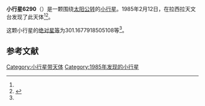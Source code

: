 {{Infobox planet
| bgcolour = #FFFFC0
| name = 6290
| symbol = 
| image = 
| caption = 
| discovery = yes
| discovery_ref = 
| discoverer = {{link-en|亨利·德波鸿诺|Henri Debehogne}}
| discovery_site = [[拉西拉天文台|拉西拉天文台]] 
| discovered = 1985年2月12日
| designations = yes
| mp_name = 
| named_after = 
| alt_names = 1985 CA2/ 1987 XV / 1990 UL
| mp_category = [[主带小行星|主带小行星]]
| orbit_ref = <ref name="a">[http://ssd.jpl.nasa.gov/sbdb.cgi?sstr=6290 6290] {{Wayback|url=http://ssd.jpl.nasa.gov/sbdb.cgi?sstr=6290 |date=20110610030632 }}，小行星數據庫瀏覽器（JPL Small-Body Database Browser）－[[美国国家航空航天局|美国国家航空航天局]]喷气推进实验室</ref>
| epoch = 2456400.5 (2013年4月18日更新)
| aphelion = {{convert|2.425279679113582|AU|km|3|abbr=on|lk=out}}
| perihelion = {{convert|2.018499368743708|AU|km|3|abbr=on}}
| semimajor = {{convert|2.221889523928645|AU|km|3|abbr=on}}
| eccentricity = 0.091539275
| period = 1209.712362 [[日|日]]<br />3.31[[儒略年|儒略年]]
| avg_speed = 
| inclination = 5.118072729440426
| asc_node = 125.3403407260628
| mean_anomaly = 
| arg_peri = 301.1677918505108
| satellites = 
| physical_characteristics = yes
| dimensions = 
| mass = 
| density = 
| surface_grav = 
| escape_velocity = 
| sidereal_day = 
| axial_tilt = 
| pole_ecliptic_lat = 
| pole_ecliptic_lon = 
| albedo = 
| temperatures= 
| temp_name1 = 
| mean_temp_1 = 
| max_temp_1 = 
| temp_name2 = 
| max_temp_2 = 
| spectral_type = 
| abs_magnitude = 301.1677918505108
}}

'''小行星6290'''（{{lang-en|6290}}）是一颗围绕[[太阳|太阳]][[公转|公转]]的[[小行星|小行星]]。1985年2月12日，{{link-en|亨利·德波鸿诺|Henri Debehogne}}在拉西拉天文台发现了此天体<ref name="a" /><ref>{{cite news|title=小行星列表|url=http://cfa-www.harvard.edu/iau/lists/NumberedMPs.txt|accessdate=2013-07-08|newspaper=哈佛大学|archive-date=2008-05-17|archive-url=https://web.archive.org/web/20080517010638/http://cfa-www.harvard.edu/iau/lists/NumberedMPs.txt|dead-url=no}}</ref>。

这颗小行星的[[绝对星等|绝对星等]]为301.1677918505108等<ref name="a" />。

==参考文献==
{{reflist}}
{{Minor Planet Number|[[小行星6289|小行星6289]]|[[小行星6291|小行星6291]]}}

{{小天体}}

[[Category:小行星带天体|Category:小行星带天体]]
[[Category:1985年发现的小行星|Category:1985年发现的小行星]]

{{asteroid-stub}}